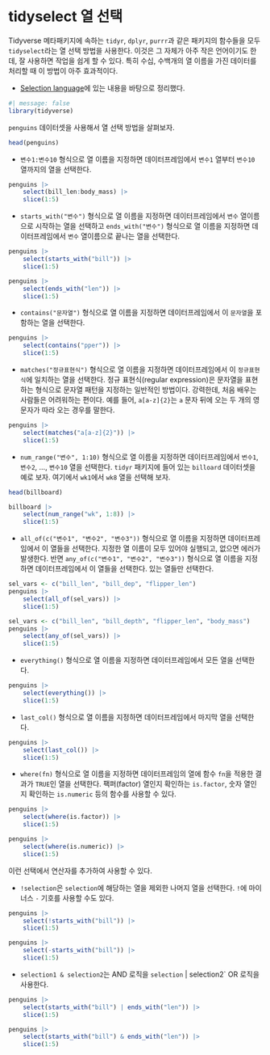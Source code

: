 # [tidyselect]{.style-text font-weight="bold" color="#D95F02"} 열 선택 {#sec-tidy-select}

Tidyverse 메타패키지에 속하는 `tidyr`, `dplyr`, `purrr`과 같은 패키지의 함수들을 모두 `tidyselect`라는 열 선택 방법을 사용한다. 이것은 그 자체가 아주 작은 언어이기도 한데, 잘 사용하면 작업을 쉽게 할 수 있다. 특히 수십, 수백개의 열 이름을 가진 데이터를 처리할 때 이 방법이 아주 효과적이다.

- [Selection language](https://tidyselect.r-lib.org/reference/language.html)에 있는 내용을 바탕으로 정리했다.

```r
#| message: false
library(tidyverse)
```

`penguins` 데이터셋을 사용해서 열 선택 방법을 살펴보자.

```r
head(penguins)
```

- `변수1:변수10` 형식으로 열 이름을 지정하면 데이터프레임에서 `변수1` 열부터 `변수10` 열까지의 열을 선택한다. 

```r
penguins |>
    select(bill_len:body_mass) |>
    slice(1:5)
```

- `starts_with("변수")` 형식으로 열 이름을 지정하면 데이터프레임에서 `변수` 열이름으로 시작하는 열을 선택하고 `ends_with("변수")` 형식으로 열 이름을 지정하면 데이터프레임에서 `변수` 열이름으로 끝나는 열을 선택한다.

```r
penguins |>
    select(starts_with("bill")) |>
    slice(1:5)
```

```r
penguins |>
    select(ends_with("len")) |>
    slice(1:5)
```

- `contains("문자열")` 형식으로 열 이름을 지정하면 데이터프레임에서 이 `문자열`을 포함하는 열을 선택한다.

```r
penguins |>
    select(contains("pper")) |>
    slice(1:5)
```

- `matches("정규표현식")` 형식으로 열 이름을 지정하면 데이터프레임에서 이 `정규표현식`에 일치하는 열을 선택한다. 정규 표현식(regular expression)은 문자열을 표현하는 형식으로 문자열 패턴을 지정하는 일반적인 방법이다. 강력한데, 처음 배우는 사람들은 어려워하는 편이다. 예를 들어, `a[a-z]{2}`는 `a` 문자 뒤에 오는 두 개의 영문자가 따라 오는 경우를 말한다.

```r
penguins |>
    select(matches("a[a-z]{2}")) |>
    slice(1:5)
```

- `num_range("변수", 1:10)` 형식으로 열 이름을 지정하면 데이터프레임에서 `변수1`, `변수2`, ..., `변수10` 열을 선택한다. `tidyr` 패키지에 들어 있는 `billoard` 데이터셋을 예로 보자. 여기에서 `wk1`에서 `wk8` 열을 선택해 보자.

```r
head(billboard)
```

```r
billboard |>
    select(num_range("wk", 1:8)) |>
    slice(1:5)
```

- `all_of(c("변수1", "변수2", "변수3"))` 형식으로 열 이름을 지정하면 데이터프레임에서 이 열들을 선택한다. 지정한 열 이름이 모두 있어야 실행되고, 없으면 에러가 발생한다. 반면 `any_of(c("변수1", "변수2", "변수3"))` 형식으로 열 이름을 지정하면 데이터프레임에서 이 열들을 선택한다. 있는 열들만 선택한다.

```r
sel_vars <- c("bill_len", "bill_dep", "flipper_len")
penguins |>
    select(all_of(sel_vars)) |>
    slice(1:5)

sel_vars <- c("bill_len", "bill_depth", "flipper_len", "body_mass")
penguins |>
    select(any_of(sel_vars)) |>
    slice(1:5)
```

- `everything()` 형식으로 열 이름을 지정하면 데이터프레임에서 모든 열을 선택한다.

```r
penguins |>
    select(everything()) |>
    slice(1:5)
```

- `last_col()` 형식으로 열 이름을 지정하면 데이터프레임에서 마지막 열을 선택한다.

```r
penguins |>
    select(last_col()) |>
    slice(1:5)
```

- `where(fn)` 형식으로 열 이름을 지정하면 데이터프레임의 열에 함수 `fn`을 적용한 결과가 `TRUE`인 열을 선택한다. 팩퍼(factor) 열인지 확인하는 `is.factor`, 숫자 열인지 확인하는 `is.numeric` 등의 함수를 사용할 수 있다.

```r
penguins |>
    select(where(is.factor)) |>
    slice(1:5)
```

```r
penguins |>
    select(where(is.numeric)) |>
    slice(1:5)
```

이런 선택에서 연산자를 추가하여 사용할 수 있다. 

- `!selection`은 `selection`에 해당하는 열을 제외한 나머지 열을 선택한다. `!`에 마이너스 `-` 기호를 사용할 수도 있다.

```r
penguins |>
    select(!starts_with("bill")) |>
    slice(1:5)
```

```r
penguins |>
    select(-starts_with("bill")) |>
    slice(1:5)
```

- `selection1 & selection2`는 AND 로직을 `selection` | selection2` OR 로직을 사용한다.

```r
penguins |>
    select(starts_with("bill") | ends_with("len")) |>
    slice(1:5)
```

```r
penguins |>
    select(starts_with("bill") & ends_with("len")) |>
    slice(1:5)
```
